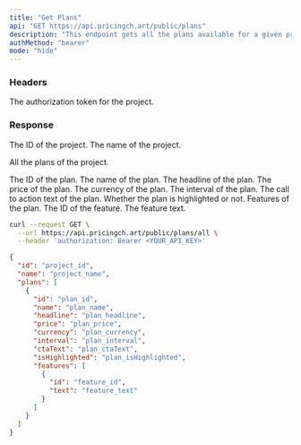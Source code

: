```yaml
---
title: "Get Plans"
api: "GET https://api.pricingch.art/public/plans"
description: "This endpoint gets all the plans available for a given project."
authMethod: "bearer"
mode: "hide"
---
```


### Headers

<ParamField header="authorization" type="string" required>
  The authorization token for the project.
</ParamField>

### Response

<ResponseField name="id" type="string">
  The ID of the project.
</ResponseField>

<ResponseField name="name" type="string">
  The name of the project.
</ResponseField>

<ResponseField name="plans" type="array">

All the plans of the project.

<Expandable title="details">

<ResponseField name="id" type="number">
  The ID of the plan.
</ResponseField>

<ResponseField name="name" type="string">
  The name of the plan.
</ResponseField>

<ResponseField name="headline" type="string or null">
  The headline of the plan.
</ResponseField>

<ResponseField name="price" type="string">
  The price of the plan.
</ResponseField>

<ResponseField name="currency" type="string">
  The currency of the plan.
</ResponseField>

<ResponseField name="interval" type="string">
  The interval of the plan.
</ResponseField>

<ResponseField name="ctaText" type="string or null">
  The call to action text of the plan.
</ResponseField>

<ResponseField name="isHighlighted" type="boolean or null">
  Whether the plan is highlighted or not.
</ResponseField>

<ResponseField name="features" type="array">
  Features of the plan.

<Expandable title="details">
  <ResponseField name="id" type="number">
    The ID of the feature.
  </ResponseField>

  <ResponseField name="text" type="string">
    The feature text.
  </ResponseField>
</Expandable>

</ResponseField>

</Expandable>

</ResponseField>

<RequestExample>

```bash Example Request
curl --request GET \
  --url https://api.pricingch.art/public/plans/all \
  --header 'authorization: Bearer <YOUR_API_KEY>'
```

</RequestExample>

<ResponseExample>

```json Response
{
  "id": "project_id",
  "name": "project_name",
  "plans": [
    {
      "id": "plan_id",
      "name": "plan_name",
      "headline": "plan_headline",
      "price": "plan_price",
      "currency": "plan_currency",
      "interval": "plan_interval",
      "ctaText": "plan_ctaText",
      "isHighlighted": "plan_isHighlighted",
      "features": [
        {
          "id": "feature_id",
          "text": "feature_text"
        }
      ]
    }
  ]
}
```

</ResponseExample>
